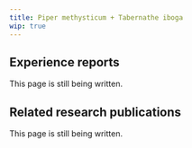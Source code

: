 ---
title: Piper methysticum + Tabernathe iboga
wip: true
---

## Experience reports

This page is still being written.

## Related research publications

This page is still being written.


